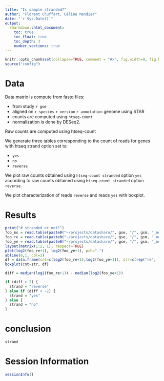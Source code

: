 ```yaml
---
title: "Is sample stranded?"
author: "Florent Chuffart, Céline Mandier"
date: "`r Sys.Date()`"
output: 
  rmarkdown::html_document:
    toc: true
    toc_float: true
    toc_depth: 3
    number_sections: true
---
```



```r
knitr::opts_chunk$set(collapse=TRUE, comment = "#>", fig.width=9, fig.height=6, eval=TRUE, echo=FALSE, results="hide")
source("config")
```


# Data

Data matrix is compute from fastq files:

  * from study `r gse`
  * aligned on `r species    ` `r version    ` `r annotation ` genome using STAR
  * counts are computed using `htseq-count`
  * normalization is done by DESeq2.

Raw counts are computed using htseq-count

We generate three tables corresponding to the count of reads for genes with htseq strand option set to:

  * `yes`
  * `no`
  * `reverse`

We plot raw counts obtained using `htseq-count stranded` option `yes` according to raw counts obtained using `htseq-count stranded` option `reverse`.

We plot characterization of reads `reverse` and reads `yes` with boxplot.


# Results
  
```r
print("# stranded or not?")
foo_no = read.table(paste0("~/projects/datashare/", gse, "/", gsm, "_notrim_star_", species, "_", version, "_", gtf_filename, "_strandedno_classiccounts.txt"     ))[,2]
foo_re = read.table(paste0("~/projects/datashare/", gse, "/", gsm, "_notrim_star_", species, "_", version, "_", gtf_filename, "_strandedreverse_classiccounts.txt"))[,2]
foo_ye = read.table(paste0("~/projects/datashare/", gse, "/", gsm, "_notrim_star_", species, "_", version, "_", gtf_filename, "_strandedyes_classiccounts.txt"    ))[,2]
layout(matrix(1:2, 1), respect=TRUE)
plot(log2(foo_re+1), log2(foo_ye+1), pch=".")
abline(0,1, col=2)
df = data.frame(cnt=c(log2(foo_re+1),log2(foo_ye+1)), str=c(rep("re", length(foo_re)), rep("ye", length(foo_ye))) )
boxplot(cnt~str, df)
```

```r
diff = median(log2(foo_re+1)) - median(log2(foo_ye+1))

if (diff > 2) {
  strand = "reverse" 
} else if (diff < -2) {
  strand = "yes" 
} else {
  strand = "no"  
}

```

# conclusion

```r
strand
```



# Session Information

```r
sessionInfo()
```





